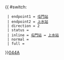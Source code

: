 {{ #switch: {{{format|}}}
  | endpoint1 = [[屯門站公共運輸交匯處|屯門站]]
  | endpoint2 = [[上水巴士總站|上水站]]
  | direction = 2
  | status = 
  | inline = [[屯門站公共運輸交匯處|屯門站]] ↔ [[上水巴士總站|上水站]]
  | normal =
  | full =
}}<noinclude>[[category:新界專線小巴路線模板|044A]]</noinclude>